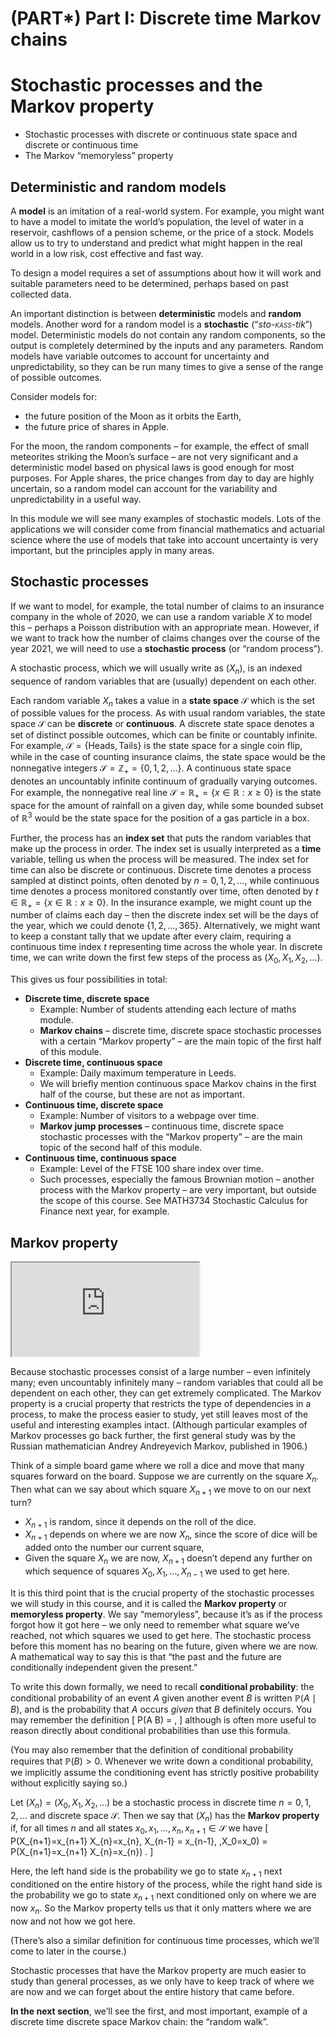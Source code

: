 # (PART\*) Part I: Discrete time Markov chains  {-}



# Stochastic processes and the Markov property  {#S01-stochastic-processes}


::: {.mysummary}
* Stochastic processes with discrete or continuous state space and discrete or continuous time
* The Markov "memoryless" property
:::



## Deterministic and random models {#models}


A **model** is an imitation of a real-world system. For example, you might want to have a model to imitate the world's population, the level of water in a reservoir, cashflows of a pension scheme, or the price of a stock. Models allow us to try to understand and predict what might happen in the real world in a low risk, cost effective and fast way.

To design a model requires a set of assumptions about how it will work and suitable parameters need to be determined, perhaps based on past collected data.

An important distinction is between **deterministic** models and **random** models. Another word for a random model is a **stochastic** ("*sto-<span style="font-variant:small-caps;">kass</span>-tik*") model. Deterministic models do not contain any random components, so the output is completely determined by the inputs and any parameters. Random models have variable outcomes to account for uncertainty and unpredictability, so they can be run many times to give a sense of the range of possible outcomes.

Consider models for:

* the future position of the Moon as it orbits the Earth,
* the future price of shares in Apple.

For the moon, the random components -- for example, the effect of small meteorites striking the Moon's surface -- are not very significant and a deterministic model based on physical laws is good enough for most purposes. For Apple shares, the price changes from day to day are highly uncertain, so a random model can account for the variability and unpredictability in a useful way.

In this module we will see many examples of stochastic models.  Lots of the applications we will consider come from financial mathematics and actuarial science where the use of models that take into account uncertainty is very important, but the principles apply in many areas.



## Stochastic processes  {#stochastic-processes}


If we want to model, for example, the total number of claims to an insurance company in the whole of 2020, we can use a random variable $X$ to model this -- perhaps a Poisson distribution with an appropriate mean. However, if we want to track how the number of claims changes over the course of the year 2021, we will need to use a **stochastic process** (or "random process").

A stochastic process, which we will usually write as $(X_n)$, is an indexed sequence of random variables that are (usually) dependent on each other.

Each random variable $X_n$ takes a value in a **state space** $\mathcal S$ which is the set of possible values for the process. As with usual random variables, the state space $\mathcal S$ can be **discrete** or **continuous**. A discrete state space denotes a set of distinct possible outcomes, which can be finite or countably infinite. For example, $\mathcal S = \{\text{Heads},\text{Tails}\}$ is the state space for a single coin flip, while in the case of counting insurance claims, the state space would be the nonnegative integers $\mathcal S = \mathbb Z_+ = \{0,1,2,\dots\}$. A continuous state space denotes an uncountably infinite continuum of gradually varying outcomes. For example, the nonnegative real line $\mathcal S = \mathbb R_+ = \{x \in \mathbb R : x \geq 0\}$ is the state space for the amount of rainfall on a given day, while some bounded subset of $\mathbb R^3$ would be the state space for the position of a gas particle in a box.

Further, the process has an **index set** that puts the random variables that make up the process in order. The index set is usually interpreted as a **time** variable, telling us when the process will be measured. The index set for time can also be discrete or continuous. Discrete time denotes a process sampled at distinct points, often denoted by $n = 0,1,2,\dots$, while continuous time denotes a process monitored constantly over time, often denoted by $t \in \mathbb R_+ = \{x \in \mathbb R : x \geq 0\}$. In the insurance example, we might count up the number of claims each day -- then the discrete index set will be the days of the year, which we could denote $\{1,2,\dots,365\}$. Alternatively, we might want to keep a constant tally that we update after every claim, requiring a continuous time index $t$ representing time across the whole year. In discrete time, we can write down the first few steps of the process as $(X_0, X_1, X_2, \dots)$.

This gives us four possibilities in total:

* **Discrete time, discrete space**
   * Example: Number of students attending each lecture of maths module.
   * **Markov chains** -- discrete time, discrete space stochastic processes with a certain "Markov property" -- are the main topic of the first half of this module.
* **Discrete time, continuous space**
   * Example: Daily maximum temperature in Leeds.
   * We will briefly mention continuous space Markov chains in the first half of the course, but these are not as important.
* **Continuous time, discrete space**
   * Example: Number of visitors to a webpage over time.
   * **Markov jump processes** -- continuous time, discrete space stochastic processes with the "Markov property" -- are the main topic of the second half of this module.
* **Continuous time, continuous space**
   * Example: Level of the FTSE 100 share index over time.
   * Such processes, especially the famous Brownian motion -- another process with the Markov property -- are very important, but outside the scope of this course.  See MATH3734 Stochastic Calculus for Finance next year, for example.



## Markov property  {#markov-property}

:::: {.videowrap}
::: {.videowrapper}
<iframe src="https://www.youtube.com/embed/gkakqCz_M5Q"></iframe>
:::
::::


Because stochastic processes consist of a large number -- even infinitely many; even uncountably infinitely many -- random variables that could all be dependent on each other, they can get extremely complicated. The Markov property is a crucial property that restricts the type of dependencies in a process, to make the process easier to study, yet still leaves most of the useful and interesting examples intact. (Although particular examples of Markov processes go back further, the first general study was by the Russian mathematician Andrey Andreyevich Markov, published in 1906.)

Think of a simple board game where we roll a dice and move that many squares forward on the board. Suppose we are currently on the square $X_n$. Then what can we say about which square $X_{n+1}$ we move to on our next turn?

* $X_{n+1}$ is random, since it depends on the roll of the dice.
* $X_{n+1}$ depends on where we are now $X_n$, since the score of dice will be added onto the number our current square,
* Given the square $X_n$ we are now, $X_{n+1}$ doesn't depend any further on which sequence of squares $X_0, X_1, \dots, X_{n-1}$ we used to get here.

It is this third point that is the crucial property of the stochastic processes we will study in this course, and it is called the **Markov property** or **memoryless property**.  We say "memoryless", because it's as if the process forgot how it got here -- we only need to remember what square we've reached, not which squares we used to get here. The stochastic process before this moment has no bearing on the future, given where we are now. A mathematical way to say this is that "the past and the future are conditionally independent given the present."

To write this down formally, we need to recall **conditional probability**: the conditional probability of an event $A$ given another event $B$ is written $\mathbb P(A \mid B)$, and is the probability that $A$ occurs *given* that $B$ definitely occurs. You may remember the definition
  \[ \mathbb P(A \mid B) = \frac{\mathbb P(A \cap B)}{\mathbb P(B)} , \]
although is often more useful to reason directly about conditional probabilities than use this formula.

(You may also remember that the definition of conditional probability requires that $\mathbb P(B) > 0$. Whenever we write down a conditional probability, we implicitly assume the conditioning event has strictly positive probability without explicitly saying so.)

::: {.definition #def-markov-property}
Let $(X_n) = (X_0, X_1, X_2, \dots)$ be a stochastic process in discrete time $n = 0,1,2,\dots$ and discrete space $\mathcal S$. Then we say that $(X_n)$ has the **Markov property** if, for all times $n$ and all states $x_0, x_1, \dots,x_n, x_{n+1} \in \mathcal S$ we have
	\[ 	\mathbb P(X_{n+1}=x_{n+1} \mid X_{n}=x_{n}, X_{n-1} = x_{n-1}, \dots,X_0=x_0) = \mathbb P(X_{n+1}=x_{n+1} \mid X_{n}=x_{n}) . \]
:::

Here, the left hand side is the probability we go to state $x_{n+1}$ next conditioned on the entire history of the process, while the right hand side is the probability we go to state $x_{n+1}$ next conditioned only on where we are now $x_n$. So the Markov property tells us that it only matters where we are now and not how we got here.

(There's also a similar definition for continuous time processes, which we'll come to later in the course.)

Stochastic processes that have the Markov property are much easier to study than general processes, as we only have to keep track of where we are now and we can forget about the entire history that came before.

::: {.mysummary}
**In the next section**, we'll see the first, and most important, example of a discrete time discrete space Markov chain: the "random walk".
:::




